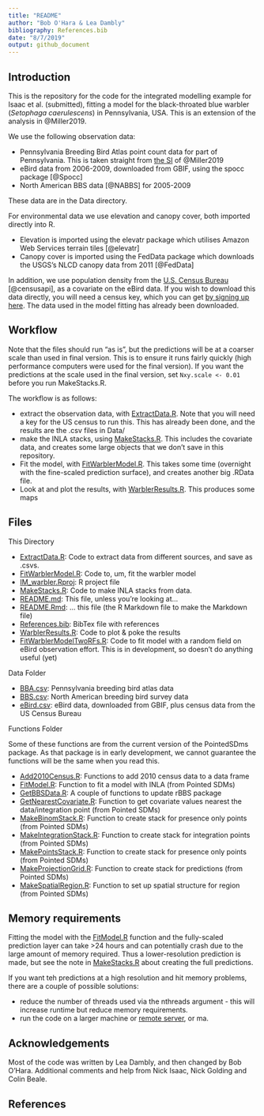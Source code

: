 ```yaml
---
title: "README"
author: "Bob O'Hara & Lea Dambly"
bibliography: References.bib
date: "8/7/2019"
output: github_document
---
```


## Introduction

This is the repository for the code for the integrated modelling example for Isaac et al. (submitted), fitting a model for the black-throated blue warbler (_Setophaga caerulescens_) in Pennsylvania, USA. This is an extension of the analysis in @Miller2019. 

We use the following observation data:

-  Pennsylvania Breeding Bird Atlas point count data for part of Pennsylvania. This is taken straight from [the SI](https://besjournals.onlinelibrary.wiley.com/action/downloadSupplement?doi=10.1111%2F2041-210X.13110&file=mee313110-sup-0001-supplementA.zip) of @Miller2019
- eBird data from 2006-2009, downloaded from GBIF, using the spocc package [@Spocc]
- North American BBS data [@NABBS] for 2005-2009

These data are in the Data directory.

For environmental data we use elevation and canopy cover, both imported directly into R.

- Elevation is imported using the elevatr package which utilises Amazon Web Services terrain tiles [@elevatr]
- Canopy cover is imported using the FedData package which downloads the USGS's NLCD canopy data from 2011 [@FedData]

In addition, we use population density from the [U.S. Census Bureau](https://www.census.gov/) [@censusapi], as a covariate on the eBird data. If you wish to download this data directly, you will need a census key, which you can get [by signing up here](https://api.census.gov/data/key_signup.html). The data used in the model fitting has already been downloaded.

## Workflow

Note that the files should run "as is", but the predictions will be at a coarser scale than used in final version. This is to ensure it runs fairly quickly (high performance computers were used for the final version). If you want the predictions at the scale used in the final version, set `Nxy.scale <- 0.01` before you run MakeStacks.R.

The workflow is as follows:

- extract the observation data, with [ExtractData.R](ExtractData.R). Note that you will need a key for the US census to run this. This has already been done, and the results are the .csv files in Data/
- make the INLA stacks, using [MakeStacks.R](MakeStacks.R). This includes the covariate data, and creates some large objects that we don't save in this repository.
- Fit the model, with [FitWarblerModel.R](FitWarblerModel.R). This takes some time (overnight with the fine-scaled prediction surface), and creates another big .RData file.
- Look at and plot the results, with [WarblerResults.R](WarblerResults.R). This produces some maps 

## Files

This Directory

- [ExtractData.R](ExtractData.R): Code to extract data from different sources, and save as .csvs.
- [FitWarblerModel.R](FitWarblerModel.R): Code to, um, fit the warbler model
- [IM_warbler.Rproj](IM_warbler.Rproj): R project file
- [MakeStacks.R](MakeStacks.R): Code to make INLA stacks from data.
- [README.md](README.md): This file, unless you're looking at...
- [README.Rmd](README.Rmd): ... this file (the R Markdown file to make the Markdown file)
- [References.bib](References.bib): BibTex file with references
- [WarblerResults.R](WarblerResults.R): Code to plot & poke the results
- [FitWarblerModelTwoRFs.R](FitWarblerModelTwoRFs.R): Code to fit model with a random field on eBird observation effort. This is in development, so doesn't do anything useful (yet)

Data Folder

- [BBA.csv](Data/BBA.csv): Pennsylvania breeding bird atlas data
- [BBS.csv](Data/BBS.csv): North American breeding bird survey data
- [eBird.csv](Data/eBird.csv): eBird data, downloaded from GBIF, plus census data from the US Census Bureau

Functions Folder

Some of these functions are from the current version of the PointedSDms package. As that package is in early development, we cannot guarantee the functions will be the same when you read this.

- [Add2010Census.R](Functions/Add2010Census.R): Functions to add 2010 census data to a data frame
- [FitModel.R](Functions/FitModel.R): Function to fit a model with INLA (from Pointed SDMs)
- [GetBBSData.R](Functions/GetBBSData.R): A couple of functions to update rBBS package
- [GetNearestCovariate.R](Functions/GetNearestCovariate.R): Function to get covariate values nearest the data/integration point (from Pointed SDMs)
- [MakeBinomStack.R](Functions/MakeBinomStack.R): Function to create stack for presence only points (from Pointed SDMs)
- [MakeIntegrationStack.R](Functions/MakeIntegrationStack.R): Function to create stack for integration points (from Pointed SDMs)
- [MakePointsStack.R](Functions/MakePointsStack.R): Function to create stack for presence only points (from Pointed SDMs)
- [MakeProjectionGrid.R](Functions/MakeProjectionGrid.R): Function to create stack for predictions (from Pointed SDMs)
- [MakeSpatialRegion.R](Functions/MakeSpatialRegion.R): Function to set up spatial structure for region (from Pointed SDMs)

## Memory requirements

Fitting the model with the [FitModel.R](Functions/FitModel.R) function and the fully-scaled prediction layer can take &gt;24 hours and can potentially crash due to the large amount of memory required. Thus a lower-resolution prediction is made, but see the note in [MakeStacks.R](MakeStacks.R) about creating the full predictions.

If you want teh predictions at a high resolution and hit memory problems, there are a couple of possible solutions:

- reduce the number of threads used via the nthreads argument - this will increase runtime but reduce memory requirements. 
- run the code on a larger machine or [remote server](http://www.r-inla.org/faq#TOC-I-have-access-to-a-remote-Linux-server-is-it-possible-to-run-the-computations-remotely-and-running-R-locally-), or ma.


## Acknowledgements

Most of the code was written by Lea Dambly, and then changed by Bob O'Hara. Additional comments and help from Nick Isaac, Nick Golding and Colin Beale.

## References